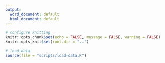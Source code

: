 ```yaml
---
output:
  word_document: default
  html_document: default
---
```



```r
# configure knitting
knitr::opts_chunk$set(echo = FALSE, message = FALSE, warning = FALSE)
knitr::opts_knit$set(root.dir = "..")
```


```r
# load data
source(file = "scripts/load-data.R")
```
